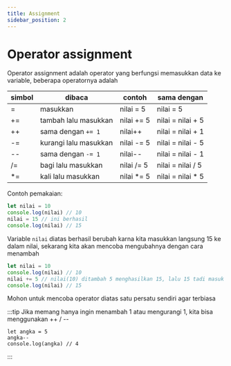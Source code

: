 ```yaml
---
title: Assignment
sidebar_position: 2
---
```


# Operator assignment

Operator assignment adalah operator yang berfungsi memasukkan data ke variable, beberapa operatornya adalah

| simbol | dibaca                | contoh     | sama dengan       |
|--------|-----------------------|------------|-------------------|
| =      | masukkan              | nilai = 5  | nilai = 5         |
| +=     | tambah lalu masukkan  | nilai += 5 | nilai = nilai + 5 |
| ++     | sama dengan `+= 1`    | nilai++    | nilai = nilai + 1 |
| -=     | kurangi lalu masukkan | nilai -= 5 | nilai = nilai - 5 |
| --     | sama dengan `-= 1`    | nilai--    | nilai = nilai - 1 |
| /=     | bagi lalu masukkan    | nilai /= 5 | nilai = nilai / 5 |
| *=     | kali lalu masukkan    | nilai *= 5 | nilai = nilai * 5 |

Contoh pemakaian:

```js
let nilai = 10
console.log(nilai) // 10
nilai = 15 // ini berhasil
console.log(nilai) // 15
```

Variable `nilai` diatas berhasil berubah karna kita masukkan langsung 15 ke dalam nilai, sekarang kita akan mencoba mengubahnya dengan cara menambah

```js
let nilai = 10
console.log(nilai) // 10
nilai += 5 // nilai(10) ditambah 5 menghasilkan 15, lalu 15 tadi masuk ke dalam nilai
console.log(nilai) // 15
```

Mohon untuk mencoba operator diatas satu persatu sendiri agar terbiasa

:::tip
Jika memang hanya ingin menambah 1 atau mengurangi 1, kita bisa menggunakan ++ / --
```
let angka = 5
angka--
console.log(angka) // 4
```
:::

